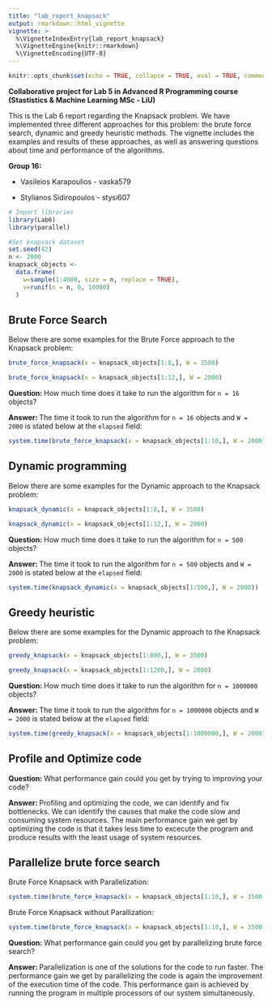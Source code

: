 ```yaml
---
title: "lab_report_knapsack"
output: rmarkdown::html_vignette
vignette: >
  %\VignetteIndexEntry{lab_report_knapsack}
  %\VignetteEngine{knitr::rmarkdown}
  %\VignetteEncoding{UTF-8}
---
```


```r
knitr::opts_chunk$set(echo = TRUE, collapse = TRUE, eval = TRUE, comment = "#>")
```

**Collaborative project for Lab 5 in Advanced R Programming course (Stastistics &amp; Machine Learning MSc - LiU)**

This is the Lab 6 report regarding the Knapsack problem. We have implemented three different approaches for this problem: the brute force search, dynamic and greedy heuristic methods. The vignette includes the examples and results of these approaches, as well as answering questions about time and performance of the algorithms.

**Group 16:**

* Vasileios Karapoulios - vaska579

* Stylianos Sidiropoulos - stysi607


```r
# Import libraries
library(Lab6)
library(parallel)

#Set knapsack dataset
set.seed(42)
n <- 2000
knapsack_objects <-
  data.frame(
    w=sample(1:4000, size = n, replace = TRUE),
    v=runif(n = n, 0, 10000)
  )
```

## Brute Force Search

Below there are some examples for the Brute Force approach to the Knapsack problem:

```r
brute_force_knapsack(x = knapsack_objects[1:8,], W = 3500)
```
```r
brute_force_knapsack(x = knapsack_objects[1:12,], W = 2000)
```

**Question: ** How much time does it take to run the algorithm for `n = 16` objects?

**Answer: ** The time it took to run the algorithm for `n = 16` objects and `W = 2000` is stated below at the `elapsed` field: 

```r
system.time(brute_force_knapsack(x = knapsack_objects[1:16,], W = 2000))
```

## Dynamic programming

Below there are some examples for the Dynamic approach to the Knapsack problem:

```r
knapsack_dynamic(x = knapsack_objects[1:8,], W = 3500)
```

```r
knapsack_dynamic(x = knapsack_objects[1:12,], W = 2000)
```

**Question: ** How much time does it take to run the algorithm for `n = 500` objects?

**Answer: ** The time it took to run the algorithm for `n = 500` objects and `W = 2000` is stated below at the `elapsed` field: 

```r
system.time(knapsack_dynamic(x = knapsack_objects[1:500,], W = 2000))
```

## Greedy heuristic

Below there are some examples for the Dynamic approach to the Knapsack problem:

```r
greedy_knapsack(x = knapsack_objects[1:800,], W = 3500)
```
```r
greedy_knapsack(x = knapsack_objects[1:1200,], W = 2000)
```

**Question: ** How much time does it take to run the algorithm for `n = 1000000` objects?

**Answer: ** The time it took to run the algorithm for `n = 1000000` objects and `W = 2000` is stated below at the `elapsed` field: 

```r
system.time(greedy_knapsack(x = knapsack_objects[1:1000000,], W = 2000))
```

## Profile and Optimize code

**Question: ** What performance gain could you get by trying to improving your code?

**Answer: ** Profiling and optimizing the code, we can identify and fix bottlenecks.  We can identify the causes that make the code slow and consuming system resources. The main performance gain we get by optimizing the code is that it takes less time to excecute the program and produce results with the least usage of system resources.

##  Parallelize brute force search

Brute Force Knapsack with Parallelization:

```r
system.time(brute_force_knapsack(x = knapsack_objects[1:10,], W = 3500, parallel = TRUE))
```

Brute Force Knapsack without Parallization:

```r
system.time(brute_force_knapsack(x = knapsack_objects[1:10,], W = 3500, parallel = FALSE))
```

**Question: ** What performance gain could you get by parallelizing brute force search?

**Answer: ** Parallelization is one of the solutions for the code to run faster. The performance gain we get by parallelizing the code is again the improvement of the execution time of the code. This performance gain is achieved by running the program in multiple processors of our system simultaneously.
